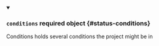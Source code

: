 


<details className="config-field" data-expandable="true" open>
<summary>

### `conditions` <span className="config-field-required" data-required="false">required</span> <span className="config-field-type">object</span> <span className="config-field-default"></span> <span className="config-field-enum"></span> {#status-conditions}

Conditions holds several conditions the project might be in

</summary>

<PartialConditionsreference />


</details>
